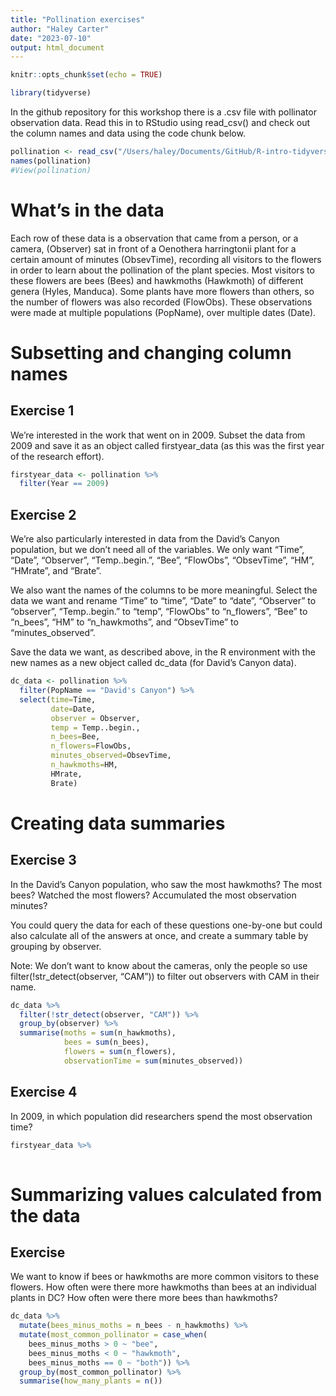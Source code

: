 ```yaml
---
title: "Pollination exercises"
author: "Haley Carter"
date: "2023-07-10"
output: html_document
---
```


```r
knitr::opts_chunk$set(echo = TRUE)
```

```r
library(tidyverse)
```


In the github repository for this workshop there is a .csv file with pollinator observation data. Read this in to RStudio using read_csv() and check out the column names and data using the code chunk below.

```r
pollination <- read_csv("/Users/haley/Documents/GitHub/R-intro-tidyverse-2023/pollination.csv")
names(pollination)
#View(pollination)
```

# What's in the data

Each row of these data is a observation that came from a person, or a camera, (Observer) sat in front of a Oenothera harringtonii plant for a certain amount of minutes (ObsevTime), recording all visitors to the flowers in order to learn about the pollination of the plant species. Most visitors to these flowers are bees (Bees) and hawkmoths (Hawkmoth) of different genera (Hyles, Manduca). Some plants have more flowers than others, so the number of flowers was also recorded (FlowObs). These observations were made at multiple populations (PopName), over multiple dates (Date). 

# Subsetting and changing column names

## Exercise 1

We're interested in the work that went on in 2009. Subset the data from 2009 and save it as an object called firstyear_data (as this was the first year of the research effort).

```r
firstyear_data <- pollination %>% 
  filter(Year == 2009)
```

## Exercise 2

We're also particularly interested in data from the David's Canyon population, but we don't need all of the variables. We only want "Time", "Date", "Observer", "Temp..begin.", "Bee", "FlowObs", "ObsevTime", "HM", "HMrate", and "Brate". 

We also want the names of the columns to be more meaningful. Select the data we want and rename "Time" to "time", "Date" to "date", "Observer" to "observer", "Temp..begin." to "temp", "FlowObs" to "n_flowers", "Bee" to "n_bees", "HM" to "n_hawkmoths", and "ObsevTime" to "minutes_observed". 


Save the data we want, as described above, in the R environment with the new names as a new object called dc_data (for David's Canyon data).

```r
dc_data <- pollination %>% 
  filter(PopName == "David's Canyon") %>% 
  select(time=Time,
         date=Date,
         observer = Observer,
         temp = Temp..begin.,
         n_bees=Bee,
         n_flowers=FlowObs,
         minutes_observed=ObsevTime,
         n_hawkmoths=HM,
         HMrate,
         Brate)
```

# Creating data summaries

## Exercise 3

In the David's Canyon population, who saw the most hawkmoths? The most bees? Watched the most flowers? Accumulated the most observation minutes?

You could query the data for each of these questions one-by-one but could also calculate all of the answers at once, and create a summary table by grouping by observer. 

Note: We don't want to know about the cameras, only the people so use filter(!str_detect(observer, "CAM")) to filter out observers with CAM in their name.

```r
dc_data %>% 
  filter(!str_detect(observer, "CAM")) %>% 
  group_by(observer) %>% 
  summarise(moths = sum(n_hawkmoths),
            bees = sum(n_bees),
            flowers = sum(n_flowers),
            observationTime = sum(minutes_observed))
```
## Exercise 4 

In 2009, in which population did researchers spend the most observation time?

```r
firstyear_data %>% 
  
```



# Summarizing values calculated from the data

## Exercise 

We want to know if bees or hawkmoths are more common visitors to these flowers. How often were there more hawkmoths than bees at an individual plants in DC? How often were there more bees than hawkmoths?

```r
dc_data %>% 
  mutate(bees_minus_moths = n_bees - n_hawkmoths) %>% 
  mutate(most_common_pollinator = case_when(
    bees_minus_moths > 0 ~ "bee",
    bees_minus_moths < 0 ~ "hawkmoth",
    bees_minus_moths == 0 ~ "both")) %>% 
  group_by(most_common_pollinator) %>% 
  summarise(how_many_plants = n())
```

## 